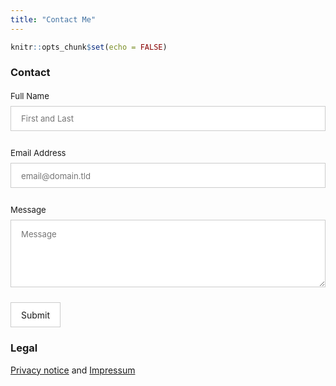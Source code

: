 ```yaml
---
title: "Contact Me"
---
```


```r
knitr::opts_chunk$set(echo = FALSE)
```

### Contact

<!-- **NOTE**: This form appears to not work with **firefox** -->
<!-- when I use an encrypted connection, -->
<!-- and I can't figure out why. -->
<!-- But if you attempt to submit the form, -->
<!-- you will see my email address in the browser header bar. -->
<!-- In this case, please just send me a regular mail. -->

<form id="fs-frm" name="simple-contact-form" accept-charset="utf-8" action="formspree.io/f/jannik.m.buhr@gmail.com" method="POST">
  <fieldset id="fs-frm-inputs">
    <label for="full-name">Full Name</label>
    <input type="text" name="name" id="full-name" placeholder="First and Last" required="">
    <label for="email-address">Email Address</label>
    <input type="email" name="_replyto" id="email-address" placeholder="email@domain.tld" required="">
    <label for="message">Message</label>
    <textarea rows="5" name="message" id="message" placeholder="Message" required=""></textarea>
    <input type="hidden" name="_subject" id="email-subject" value="Contact Form Submission">
  </fieldset>
  <input type="submit" value="Submit">
</form>

<style>/* reset */
#fs-frm input,
#fs-frm select,
#fs-frm textarea,
#fs-frm fieldset,
#fs-frm optgroup,
#fs-frm label,
#fs-frm #card-element:disabled {
  font-family: inherit;
  font-size: 100%;
  color: inherit;
  border: none;
  border-radius: 0;
  display: block;
  width: 100%;
  padding: 0;
  margin: 0;
  -webkit-appearance: none;
  -moz-appearance: none;
}
#fs-frm label,
#fs-frm legend,
#fs-frm ::placeholder {
  font-size: .825rem;
  margin-bottom: .5rem;
  padding-top: .2rem;
  display: flex;
  align-items: baseline;
}

/* border, padding, margin, width */
#fs-frm input,
#fs-frm select,
#fs-frm textarea,
#fs-frm #card-element {
  border: 1px solid rgba(0,0,0,0.2);
  background-color: rgba(255,255,255,0.9);
  padding: .75em 1rem;
  margin-bottom: 1.5rem;
}
#fs-frm input:focus,
#fs-frm select:focus,
#fs-frm textarea:focus {
  background-color: white;
  outline-style: solid;
  outline-width: thin;
  outline-color: gray;
  outline-offset: -1px;
}
#fs-frm [type="text"],
#fs-frm [type="email"] {
  width: 100%;
}
#fs-frm [type="button"],
#fs-frm [type="submit"],
#fs-frm [type="reset"] {
  width: auto;
  cursor: pointer;
  -webkit-appearance: button;
  -moz-appearance: button;
  appearance: button;
}
#fs-frm [type="button"]:focus,
#fs-frm [type="submit"]:focus,
#fs-frm [type="reset"]:focus {
  outline: none;
}
#fs-frm [type="submit"],
#fs-frm [type="reset"] {
  margin-bottom: 0;
}
#fs-frm select {
  text-transform: none;
}

#fs-frm [type="checkbox"] {
  -webkit-appearance: checkbox;
  -moz-appearance: checkbox;
  appearance: checkbox;
  display: inline-block;
  width: auto;
  margin: 0 .5em 0 0 !important;
}

#fs-frm [type="radio"] {
  -webkit-appearance: radio;
  -moz-appearance: radio;
  appearance: radio;
}

/* address, locale */
#fs-frm fieldset.locale input[name="city"],
#fs-frm fieldset.locale select[name="state"],
#fs-frm fieldset.locale input[name="postal-code"] {
  display: inline;
}
#fs-frm fieldset.locale input[name="city"] {
  width: 52%;
}
#fs-frm fieldset.locale select[name="state"],
#fs-frm fieldset.locale input[name="postal-code"] {
  width: 20%;
}
#fs-frm fieldset.locale input[name="city"],
#fs-frm fieldset.locale select[name="state"] {
  margin-right: 3%;
}
</style>

### Legal

[Privacy notice](legal/privacy.html) and [Impressum](legal/impressum.html)
